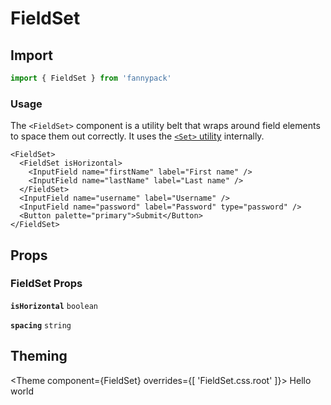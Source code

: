 
# FieldSet

## Import

```jsx
import { FieldSet } from 'fannypack'
```

### Usage

The `<FieldSet>` component is a utility belt that wraps around field elements to space them out correctly. It uses the [`<Set>` utility](/utils/set) internally.

```jsx-live
<FieldSet>
  <FieldSet isHorizontal>
    <InputField name="firstName" label="First name" />
    <InputField name="lastName" label="Last name" />
  </FieldSet>
  <InputField name="username" label="Username" />
  <InputField name="password" label="Password" type="password" />
  <Button palette="primary">Submit</Button>
</FieldSet>
```

## Props

### FieldSet Props

<!-- Automatically generated -->

**<Code marginRight="major-1">isHorizontal</Code>** <Code fontSize="150" palette="primary">boolean</Code>

<Box marginBottom="major-4" />

**<Code marginRight="major-1">spacing</Code>** <Code fontSize="150" palette="primary">string</Code>

<Box marginBottom="major-4" />

## Theming

<Theme
  component={FieldSet}
  overrides={[
    'FieldSet.css.root'
  ]}>
  Hello world
</Theme>
